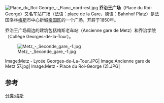 [[Image:Place_du_Roi-George_-_Flanc_nord-est.jpg|right]]
'''乔治王广场'''（Place du Roi-George）又名车站广场（法语：place de la Gare，德语：Bahnhof Platz）是法国洛林[[梅斯|梅斯]]市中心新城[[帝国区|帝国区]]的一个广场，开辟于1850年。

乔治王广场周边的建筑包括梅斯老车站（Ancienne gare de Metz）和乔治学院（Collège Georges-de-la-Tour）。

[[File:Metz_-_Seconde_gare_-1.jpg|thumb]]

<gallery>
Image:Metz - Lycée Georges-de-La-Tour.JPG|
Image:Ancienne gare de Metz 57.jpg|
Image:Metz - Place du Roi-George (2).JPG|
</gallery>

== 参考 ==
<references />
[[分类:梅斯|分类:梅斯]]